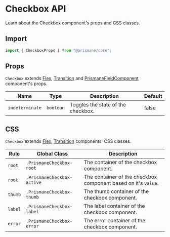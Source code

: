 # Checkbox API

Learn about the Checkbox component's props and CSS classes.

## Import

```js
import { CheckboxProps } from "@prismane/core";
```

## Props

`Checkbox` extends [Flex](/docs/components-api/flex-api), [Transition](/docs/components-api/transition-api) and [PrismaneFieldComponent](/docs/getting-started/overview) component's props.

| Name            | Type      | Description                        | Default |
| --------------- | --------- | ---------------------------------- | ------- |
| `indeterminate` | `boolean` | Toggles the state of the checkbox. | false   |

## CSS

`Checkbox` extends [Flex](/docs/components-api/flex-api), [Transition](/docs/components-api/transition-api) components' CSS classes.

| Rule    | Global Class               | Description                                                    |
| ------- | -------------------------- | -------------------------------------------------------------- |
| `root`  | `.PrismaneCheckbox-root`   | The container of the checkbox component.                       |
| `root`  | `.PrismaneCheckbox-active` | The container of the checkbox component based on it's `value`. |
| `thumb` | `.PrismaneCheckbox-thumb`  | The thumb container of the checkbox component.                 |
| `label` | `.PrismaneCheckbox-label`  | The label container of the checkbox component.                 |
| `error` | `.PrismaneCheckbox-error`  | The error container of the checkbox component.                 |
